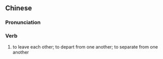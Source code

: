 {{also|相离}}
==Chinese==
{{zh-forms|s=相离}}

===Pronunciation===
{{zh-pron
|m=xiānglí
|h=pfs=siông-lì
|cat=v
}}

===Verb===
{{zh-verb}}

# {{lb|zh|literary}} to leave each other; to depart from one another; to separate from one another